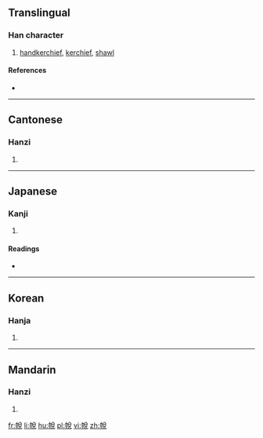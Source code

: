 ==Translingual==

===Han character===
{{Han char|rn=50|rad=巾|as=07|sn=10|four=4821<sub>6</sub>|canj=中月金口山 (LBCRU)|ids=⿰[[巾]][[兌]]}}

# [[handkerchief]], [[kerchief]], [[shawl]]

====References====
* {{Han ref|kx=0331.230|dkj=08904|dj=0637.170|hdz=10741.070|uh=5E28|ud=24104|bh=D174|bd=53620}}

----

==Cantonese==

===Hanzi===
{{yue-hanzi|jyut=[[seoi3]]|y=seui3}}

# {{defn|lang=yue|sort=巾07}}

----

==Japanese==

===Kanji===
{{ja-kanji|grade=|rs=巾07}}

# {{defn|lang=ja|sort=巾07}}

====Readings====
* {{ja-readings|on=[[せい]] (sei), [[さい]] (sai), [[えつ]] (etsu), [[えち]] (echi), [[すい]] (sui), [[ぜい]] (zei)|kun=[[てふき]] (tefuki)}}

----

==Korean==

===Hanja===
{{ko-hanja|hangeul=세|rv=se|mr=se}}

# {{defn|lang=ko|sort=巾07}}

----

==Mandarin==

===Hanzi===
{{cmn-hanzi|pin=[[shuì]] ([[shui4]])|wg=shui<sup>4</sup>}}

# {{defn|lang=cmn|sort=巾07}}

[[fr:帨]]
[[li:帨]]
[[hu:帨]]
[[pl:帨]]
[[vi:帨]]
[[zh:帨]]